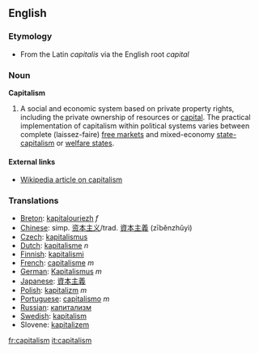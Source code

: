== English ==

=== Etymology ===
* From the Latin ''capitalis'' via the English root ''capital''

=== Noun ===

'''Capitalism'''

# A social and economic system based on private property rights, including the private ownership of resources or [[capital]].  The practical implementation of capitalism within political systems varies between complete (laissez-faire) [[free markets]] and mixed-economy [[state-capitalism]] or [[welfare state]]s.

==== External links ====
* [[W:capitalism|Wikipedia article on capitalism]]

===Translations===
*[[Breton]]: [[kapitalouriezh]] ''f''
*[[Chinese]]: simp. [[资本主义]]/trad. [[資本主義]] (zīběnzhǔyì)
*[[Czech]]: [[kapitalismus]]
*[[Dutch]]: [[kapitalisme]] ''n''
*[[Finnish]]: [[kapitalismi]]
*[[French]]: [[capitalisme]] ''m''
*[[German]]: [[Kapitalismus]] ''m''
*[[Japanese]]: [[資本主義]]
*[[Polish]]: [[kapitalizm]] ''m''
*[[Portuguese]]: [[capitalismo]] ''m''
*[[Russian]]: [[капитализм]]
*[[Swedish]]: [[kapitalism]]
*Slovene: [[kapitalizem]]

[[fr:capitalism]]
[[it:capitalism]]